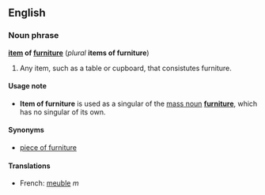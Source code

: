 ==English==
===Noun phrase===
'''[[item]] of [[furniture]]''' (''plural'' '''items of furniture''')

#Any item, such as a table or cupboard, that consistutes furniture.

====Usage note====
*'''Item of furniture''' is used as a singular of the [[mass noun]] '''[[furniture]]''', which has no singular of its own.

====Synonyms====
*[[piece of furniture]]

====Translations====
*French: [[meuble]] ''m''